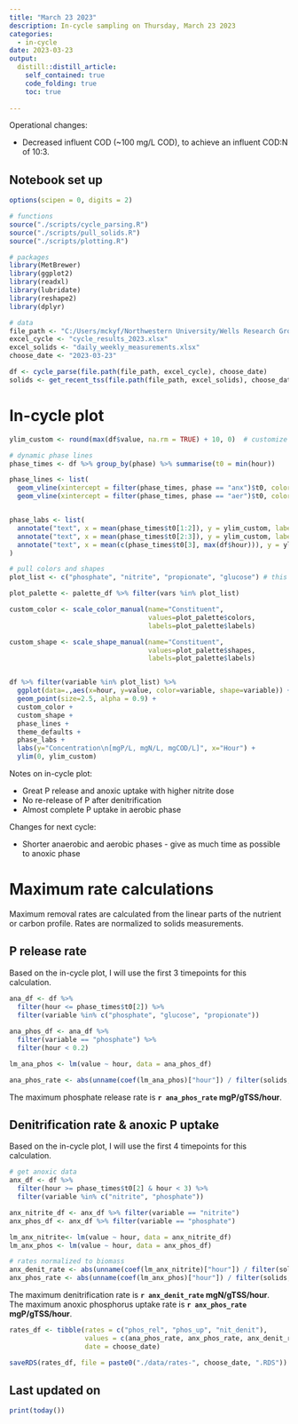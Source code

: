 ```yaml
---
title: "March 23 2023"
description: In-cycle sampling on Thursday, March 23 2023
categories:
  - in-cycle
date: 2023-03-23
output:
  distill::distill_article:
    self_contained: true
    code_folding: true
    toc: true
    
---
```



Operational changes:

* Decreased influent COD (~100 mg/L COD), to achieve an influent COD:N of 10:3. 


## Notebook set up

```r
options(scipen = 0, digits = 2)

# functions
source("./scripts/cycle_parsing.R")
source("./scripts/pull_solids.R")
source("./scripts/plotting.R")

# packages
library(MetBrewer)
library(ggplot2)
library(readxl)
library(lubridate)
library(reshape2)
library(dplyr)

# data
file_path <- "C:/Users/mckyf/Northwestern University/Wells Research Group - CANDO+P Reactor/04 Performance data/"
excel_cycle <- "cycle_results_2023.xlsx"
excel_solids <- "daily_weekly_measurements.xlsx"
choose_date <- "2023-03-23"

df <- cycle_parse(file.path(file_path, excel_cycle), choose_date)
solids <- get_recent_tss(file.path(file_path, excel_solids), choose_date)

```


# In-cycle plot

```r

ylim_custom <- round(max(df$value, na.rm = TRUE) + 10, 0)  # customize after looking at the plot

# dynamic phase lines
phase_times <- df %>% group_by(phase) %>% summarise(t0 = min(hour))

phase_lines <- list(
  geom_vline(xintercept = filter(phase_times, phase == "anx")$t0, color="grey"),
  geom_vline(xintercept = filter(phase_times, phase == "aer")$t0, color="grey"))


phase_labs <- list(
  annotate("text", x = mean(phase_times$t0[1:2]), y = ylim_custom, label = "anaerobic"),
  annotate("text", x = mean(phase_times$t0[2:3]), y = ylim_custom, label = "anoxic"),
  annotate("text", x = mean(c(phase_times$t0[3], max(df$hour))), y = ylim_custom, label = "aerobic")
)


```



```r

# pull colors and shapes
plot_list <- c("phosphate", "nitrite", "propionate", "glucose") # this has to be in order

plot_palette <- palette_df %>% filter(vars %in% plot_list)

custom_color <- scale_color_manual(name="Constituent",
                                   values=plot_palette$colors,
                                   labels=plot_palette$labels)

custom_shape <- scale_shape_manual(name="Constituent",
                                   values=plot_palette$shapes,
                                   labels=plot_palette$labels)


df %>% filter(variable %in% plot_list) %>%
  ggplot(data=.,aes(x=hour, y=value, color=variable, shape=variable)) +
  geom_point(size=2.5, alpha = 0.9) +
  custom_color +
  custom_shape +
  phase_lines +
  theme_defaults +
  phase_labs +
  labs(y="Concentration\n[mgP/L, mgN/L, mgCOD/L]", x="Hour") +
  ylim(0, ylim_custom)

```

Notes on in-cycle plot:

* Great P release and anoxic uptake with higher nitrite dose
* No re-release of P after denitrification
* Almost complete P uptake in aerobic phase


Changes for next cycle:

* Shorter anaerobic and aerobic phases - give as much time as possible to anoxic phase


# Maximum rate calculations
Maximum removal rates are calculated from the linear parts of the nutrient or carbon profile. Rates are normalized to solids measurements. 


## P release rate
Based on the in-cycle plot, I will use the first 3 timepoints for this calculation.

```r
ana_df <- df %>%
  filter(hour <= phase_times$t0[2]) %>%
  filter(variable %in% c("phosphate", "glucose", "propionate"))
  
ana_phos_df <- ana_df %>% 
  filter(variable == "phosphate") %>%
  filter(hour < 0.2)

lm_ana_phos <- lm(value ~ hour, data = ana_phos_df)

ana_phos_rate <- abs(unname(coef(lm_ana_phos)["hour"]) / filter(solids, sample == "ml")$TSS)


```

The maximum phosphate release rate is **`r ana_phos_rate` mgP/gTSS/hour**. 

## Denitrification rate & anoxic P uptake
Based on the in-cycle plot, I will use the first 4 timepoints for this calculation.

```r
# get anoxic data
anx_df <- df %>% 
  filter(hour >= phase_times$t0[2] & hour < 3) %>%
  filter(variable %in% c("nitrite", "phosphate"))

anx_nitrite_df <- anx_df %>% filter(variable == "nitrite")
anx_phos_df <- anx_df %>% filter(variable == "phosphate")

lm_anx_nitrite<- lm(value ~ hour, data = anx_nitrite_df)
lm_anx_phos <- lm(value ~ hour, data = anx_phos_df)

# rates normalized to biomass
anx_denit_rate <- abs(unname(coef(lm_anx_nitrite)["hour"]) / filter(solids, sample == "ml")$TSS)
anx_phos_rate <- abs(unname(coef(lm_anx_phos)["hour"]) / filter(solids, sample == "ml")$TSS)

```


The maximum denitrification rate is **`r anx_denit_rate` mgN/gTSS/hour**.  
The maximum anoxic phosphorus uptake rate is **`r anx_phos_rate` mgP/gTSS/hour**.  


```r

rates_df <- tibble(rates = c("phos_rel", "phos_up", "nit_denit"),
                   values = c(ana_phos_rate, anx_phos_rate, anx_denit_rate),
                   date = choose_date)

saveRDS(rates_df, file = paste0("./data/rates-", choose_date, ".RDS"))

```


## Last updated on {.appendix}
```r
print(today())
```
